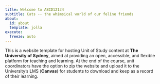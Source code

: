 ```yaml
---
title: Welcome to ABCD12134
subtitle: Cats -- the whimsical world of our feline friends
about:
  id: about
  template: jolla
execute: 
  freeze: auto
---
```


This is a website template for hosting Unit of Study content at **The University of Sydney**, aimed at providing an open, accessible, and flexible platform for teaching and learning. At the end of the course, unit coordinators have the option to zip the website and upload it to the University's LMS (**Canvas**) for students to download and keep as a record of their learning.